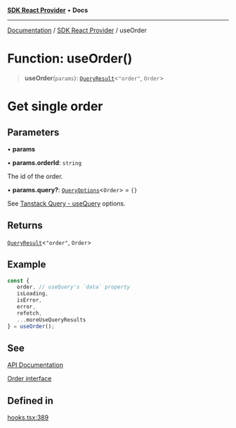 [**SDK React Provider**](../index.mdx) • **Docs**

***

[Documentation](../../index.mdx) / [SDK React Provider](../index.mdx) / useOrder

# Function: useOrder()

> **useOrder**(`params`): [`QueryResult`](../type-aliases/QueryResult.mdx)\<`"order"`, `Order`\>

# Get single order

## Parameters

• **params**

• **params.orderId**: `string`

The id of the order.

• **params.query?**: [`QueryOptions`](../type-aliases/QueryOptions.mdx)\<`Order`\> = `{}`

See [Tanstack Query - useQuery](https://tanstack.com/query/latest/docs/framework/react/reference/useQuery) options.

## Returns

[`QueryResult`](../type-aliases/QueryResult.mdx)\<`"order"`, `Order`\>

## Example

```ts
const {
   order, // useQuery's `data` property
   isLoading,
   isError,
   error,
   refetch,
   ...moreUseQueryResults
} = useOrder();
```

## See

[API Documentation](https://monerium.dev/api-docs#operation/order)

[Order interface](/docs/SDK/interfaces/Order.md)

## Defined in

[hooks.tsx:389](https://github.com/monerium/js-monorepo/blob/1f07b3662d18c631941e215c70068d205e95c304/packages/sdk-react-provider/src/lib/hooks.tsx#L389)
